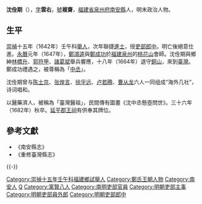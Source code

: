 {{Otheruses|沈佺期_(消歧义)}}
'''沈佺期'''（{{bd|1608年||1682年||S}}），[[表字|字]]'''雲右'''，[[號|號]]'''複齋'''，[[福建省|福建省]][[泉州府|泉州府]][[南安縣|南安縣]]人，明末政治人物。

==生平==
[[崇禎|崇禎]]十五年（1642年）壬午科[[舉人|舉人]]，次年聯捷[[進士|進士]]，授[[吏部|吏部]][[郎中|郎中]]。明亡後絕意仕進。[[永曆_(南明)|永曆]]元年（1647年），[[鄭鴻逵|鄭鴻逵]]與[[鄭成功|鄭成功]]於[[福建|福建]][[泉州|泉州]]的[[桃花山|桃花山]]會師。沈佺期與鄉紳[[林橋升|林橋升]]、[[郭符甲|郭符甲]]、[[諸葛斌|諸葛斌]]舉兵響應，十八年（1664年）退守[[銅山|銅山]]，來到[[臺灣|臺灣]]。鄭成功禮遇之，被尊稱為「[[中丞|中丞]]」。

沈佺期曾与[[陈士京|陈士京]]、[[张煌言|张煌言]]、[[徐孚远|徐孚远]]、[[卢若腾|卢若腾]]、[[曹从龙|曹从龙]]六人一同组成“海外几社”，诗词唱和。

以醫藥濟人，被稱為「臺灣醫祖」，民間傳有圖畫《沈中丞懸壺問世》。三十六年（1682年）秋卒。[[延平郡王祠|延平郡王祠]]有供奉其牌位。

==參考文獻==
*《南安縣志》
*《重修臺灣縣志》

{{-}}
{{並稱|魯東同朝十八名士|[[盧若騰|盧若騰]] - [[陳洪謐|陳洪謐]] - [[蔡肱明|蔡肱明]] - 張朝綖 - 吳韓起 - [[黃錫袞|黃錫袞]] - 辜胤奇 - 丁胤甲 - 梁玉蕤<br>[[郭符甲|郭符甲]] - 楊明琅 - [[沈佺期_(明鄭)|沈佺期]] - [[許吉燝|許吉燝]]  - [[何運亮|何運亮]] - 史贊聖 - [[蘇國瓓|蘇國瓓]] - [[王命岳|王命岳]] - [[施顯|施　顯]]}}
{{崇禎十六年癸未科殿試金榜}}
{{臺灣通史列傳人物}}
{{DEFAULTSORT:Shen沈}}
[[Category:崇禎十五年壬午科福建鄉試舉人|Category:崇禎十五年壬午科福建鄉試舉人]]
[[Category:鄭氏王朝人物|Category:鄭氏王朝人物]]
[[Category:南安人|Category:南安人]]
[[Category:沈姓|Q]]
[[Category:寓賢八人|Category:寓賢八人]]
[[Category:南明吏部官員|Category:南明吏部官員]]
[[Category:明朝吏部主事|Category:明朝吏部主事]]
[[Category:明朝吏部員外郎|Category:明朝吏部員外郎]]
[[Category:明朝吏部郎中|Category:明朝吏部郎中]]